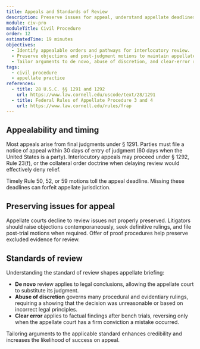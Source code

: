 ```yaml
---
title: Appeals and Standards of Review
description: Preserve issues for appeal, understand appellate deadlines, and argue under the correct standard of review.
module: civ-pro
moduleTitle: Civil Procedure
order: 12
estimatedTime: 19 minutes
objectives:
  - Identify appealable orders and pathways for interlocutory review.
  - Preserve objections and post-judgment motions to maintain appellate rights.
  - Tailor arguments to de novo, abuse of discretion, and clear-error review standards.
tags:
  - civil procedure
  - appellate practice
references:
  - title: 28 U.S.C. §§ 1291 and 1292
    url: https://www.law.cornell.edu/uscode/text/28/1291
  - title: Federal Rules of Appellate Procedure 3 and 4
    url: https://www.law.cornell.edu/rules/frap
---
```

## Appealability and timing

Most appeals arise from final judgments under § 1291. Parties must file a notice of appeal within 30 days of entry of judgment (60 days when the United States is a party). Interlocutory appeals may proceed under § 1292, Rule 23(f), or the collateral order doctrine when delaying review would effectively deny relief.

<Callout kind="warning" title="Post-judgment tolling">
  Timely Rule 50, 52, or 59 motions toll the appeal deadline. Missing these deadlines can forfeit appellate jurisdiction.
</Callout>

## Preserving issues for appeal

Appellate courts decline to review issues not properly preserved. Litigators should raise objections contemporaneously, seek definitive rulings, and file post-trial motions when required. Offer of proof procedures help preserve excluded evidence for review.

## Standards of review

Understanding the standard of review shapes appellate briefing:

- **De novo** review applies to legal conclusions, allowing the appellate court to substitute its judgment.
- **Abuse of discretion** governs many procedural and evidentiary rulings, requiring a showing that the decision was unreasonable or based on incorrect legal principles.
- **Clear error** applies to factual findings after bench trials, reversing only when the appellate court has a firm conviction a mistake occurred.

Tailoring arguments to the applicable standard enhances credibility and increases the likelihood of success on appeal.

